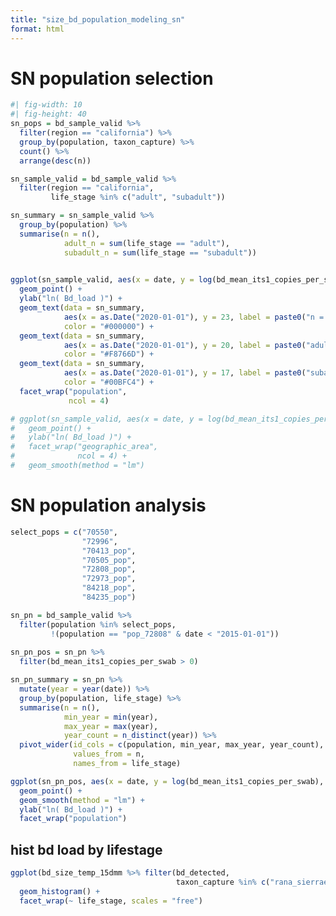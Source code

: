 ```yaml
---
title: "size_bd_population_modeling_sn"
format: html
---
```


# SN population selection
```r
#| fig-width: 10
#| fig-height: 40
sn_pops = bd_sample_valid %>%
  filter(region == "california") %>%
  group_by(population, taxon_capture) %>%
  count() %>%
  arrange(desc(n))

sn_sample_valid = bd_sample_valid %>%
  filter(region == "california",
         life_stage %in% c("adult", "subadult"))

sn_summary = sn_sample_valid %>%
  group_by(population) %>%
  summarise(n = n(),
            adult_n = sum(life_stage == "adult"),
            subadult_n = sum(life_stage == "subadult"))
  

ggplot(sn_sample_valid, aes(x = date, y = log(bd_mean_its1_copies_per_swab), color = life_stage)) +
  geom_point() +
  ylab("ln( Bd_load )") +
  geom_text(data = sn_summary, 
            aes(x = as.Date("2020-01-01"), y = 23, label = paste0("n = ", n)),
            color = "#000000") +
  geom_text(data = sn_summary, 
            aes(x = as.Date("2020-01-01"), y = 20, label = paste0("adult_n = ", adult_n)),
            color = "#F8766D") +
  geom_text(data = sn_summary, 
            aes(x = as.Date("2020-01-01"), y = 17, label = paste0("subadult_n = ", subadult_n)),
            color = "#00BFC4") +
  facet_wrap("population",
             ncol = 4)

# ggplot(sn_sample_valid, aes(x = date, y = log(bd_mean_its1_copies_per_swab), color = life_stage)) +
#   geom_point() +
#   ylab("ln( Bd_load )") +
#   facet_wrap("geographic_area",
#              ncol = 4) +
#   geom_smooth(method = "lm")

```

# SN population analysis
```r

select_pops = c("70550",
                "72996",
                "70413_pop",
                "70505_pop",
                "72808_pop",
                "72973_pop",
                "84218_pop",
                "84235_pop")

sn_pn = bd_sample_valid %>%
  filter(population %in% select_pops,
         !(population == "pop_72808" & date < "2015-01-01"))
  
sn_pn_pos = sn_pn %>%
  filter(bd_mean_its1_copies_per_swab > 0)

sn_pn_summary = sn_pn %>%
  mutate(year = year(date)) %>%
  group_by(population, life_stage) %>%
  summarise(n = n(),
            min_year = min(year),
            max_year = max(year),
            year_count = n_distinct(year)) %>%
  pivot_wider(id_cols = c(population, min_year, max_year, year_count),
              values_from = n,
              names_from = life_stage)

ggplot(sn_pn_pos, aes(x = date, y = log(bd_mean_its1_copies_per_swab), color = life_stage)) +
  geom_point() +
  geom_smooth(method = "lm") +
  ylab("ln( Bd_load )") +
  facet_wrap("population")
```


## hist bd load by lifestage
```r
ggplot(bd_size_temp_15dmm %>% filter(bd_detected,
                                     taxon_capture %in% c("rana_sierrae", "rana_muscosa")), aes(x = log(bd_mean_its1_copies_per_swab + 1))) +
  geom_histogram() +
  facet_wrap(~ life_stage, scales = "free")
```